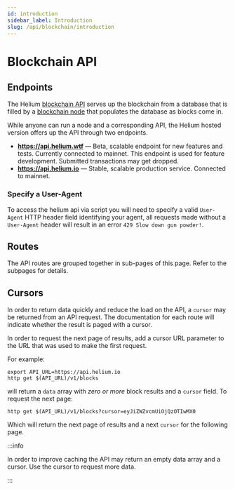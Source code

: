 ```yaml
---
id: introduction
sidebar_label: Introduction
slug: /api/blockchain/introduction
---
```


# Blockchain API

## Endpoints

The Helium [blockchain API](https://github.com/helium/blockchain-http) serves up
the blockchain from a database that is filled by a
[blockchain node](https://github.com/helium/blockchain-etl) that populates the
database as blocks come in.

While anyone can run a node and a corresponding API, the Helium hosted version
offers up the API through two endpoints.

- **https://api.helium.wtf** — Beta, scalable endpoint for new features and
  tests. Currently connected to mainnet. This endpoint is used for feature
  development. Submitted transactions may get dropped.
- **https://api.helium.io** — Stable, scalable production service. Connected to
  mainnet.

### Specify a User-Agent

To access the helium api via script you will need to specify a valid
`User-Agent` HTTP header field identifying your agent, all requests made without
a `User-Agent` header will result in an error `429 Slow down gun powder!`.

## Routes

The API routes are grouped together in sub-pages of this page. Refer to the
subpages for details.

## Cursors

In order to return data quickly and reduce the load on the API, a `cursor` may
be returned from an API request. The documentation for each route will indicate
whether the result is paged with a cursor.

In order to request the next page of results, add a cursor URL parameter to the
URL that was used to make the first request.

For example:

```text
export API_URL=https://api.helium.io
http get $(API_URL)/v1/blocks
```

will return a `data` array with _zero or more_ block results and a `cursor`
field. To request the next page:

```text
http get $(API_URL)/v1/blocks?cursor=eyJiZWZvcmUiOjQzOTIwMX0
```

Which will return the next page of results and a next `cursor` for the following
page.

:::info

In order to improve caching the API may return an empty data array and a
cursor. Use the cursor to request more data.

:::
